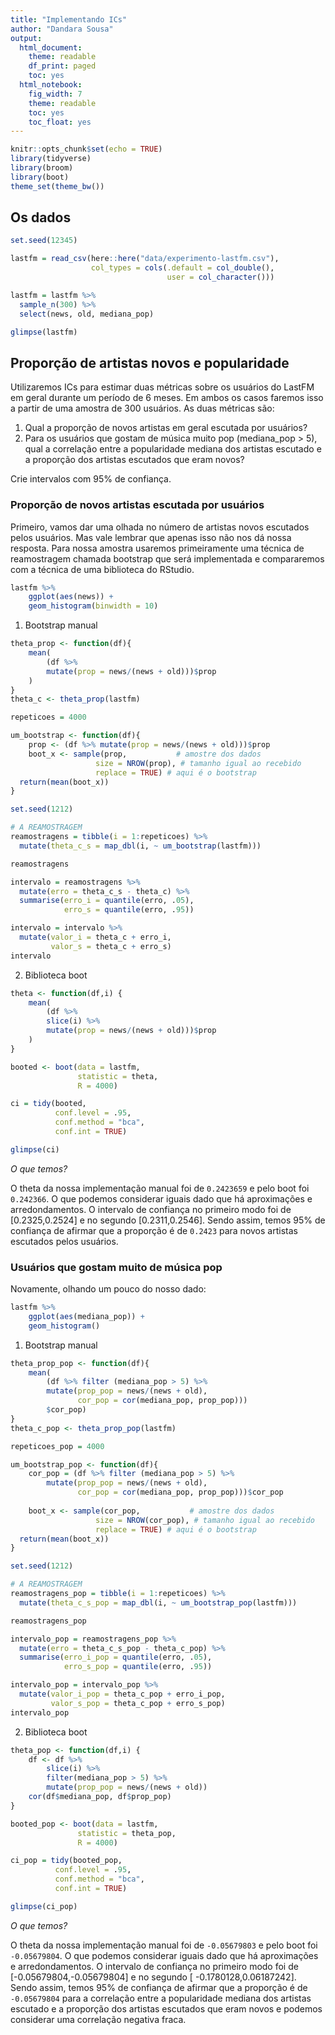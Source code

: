 ```yaml
---
title: "Implementando ICs"
author: "Dandara Sousa"
output:
  html_document:
    theme: readable
    df_print: paged
    toc: yes
  html_notebook:
    fig_width: 7
    theme: readable
    toc: yes
    toc_float: yes
---
```


```r
knitr::opts_chunk$set(echo = TRUE)
library(tidyverse)
library(broom)
library(boot)
theme_set(theme_bw())
```

## Os dados

```r
set.seed(12345)

lastfm = read_csv(here::here("data/experimento-lastfm.csv"), 
                  col_types = cols(.default = col_double(), 
                                   user = col_character()))

lastfm = lastfm %>% 
  sample_n(300) %>% 
  select(news, old, mediana_pop)

glimpse(lastfm)
```

## Proporção de artistas novos e popularidade

Utilizaremos ICs para estimar duas métricas sobre os usuários do LastFM em geral durante um período de 6 meses. Em ambos os casos faremos isso a partir de uma amostra de 300 usuários. As duas métricas são: 

1. Qual a proporção de novos artistas em geral escutada por usuários?
2. Para os usuários que gostam de música muito pop (mediana_pop > 5), qual a correlação entre a popularidade mediana dos artistas escutado e a proporção dos artistas escutados que eram novos? 

Crie intervalos com 95% de confiança.

### Proporção de novos artistas escutada por usuários

Primeiro, vamos dar uma olhada no número de artistas novos escutados pelos usuários. Mas vale lembrar que apenas isso não nos dá nossa resposta. Para nossa amostra usaremos primeiramente uma técnica de reamostragem chamada bootstrap que será implementada e compararemos com a técnica de uma biblioteca do RStudio.

```r
lastfm %>%
    ggplot(aes(news)) +
    geom_histogram(binwidth = 10)
```

1. Bootstrap manual

```r
theta_prop <- function(df){
    mean(
        (df %>%
        mutate(prop = news/(news + old)))$prop
    )
}
theta_c <- theta_prop(lastfm)
```

```r
repeticoes = 4000 

um_bootstrap <- function(df){
    prop <- (df %>% mutate(prop = news/(news + old)))$prop
    boot_x <- sample(prop,           # amostre dos dados
                   size = NROW(prop), # tamanho igual ao recebido
                   replace = TRUE) # aqui é o bootstrap
  return(mean(boot_x))
}

set.seed(1212)

# A REAMOSTRAGEM
reamostragens = tibble(i = 1:repeticoes) %>% 
  mutate(theta_c_s = map_dbl(i, ~ um_bootstrap(lastfm)))

reamostragens
```

```r
intervalo = reamostragens %>% 
  mutate(erro = theta_c_s - theta_c) %>% 
  summarise(erro_i = quantile(erro, .05), 
            erro_s = quantile(erro, .95))

intervalo = intervalo %>% 
  mutate(valor_i = theta_c + erro_i, 
         valor_s = theta_c + erro_s)
intervalo
```

2. Biblioteca boot

```r
theta <- function(df,i) {
    mean(
        (df %>%
        slice(i) %>%
        mutate(prop = news/(news + old)))$prop
    )
}

booted <- boot(data = lastfm, 
               statistic = theta, 
               R = 4000)

ci = tidy(booted, 
          conf.level = .95,
          conf.method = "bca",
          conf.int = TRUE)

glimpse(ci)
```

*O que temos?*

O theta da nossa implementação manual foi de `0.2423659` e pelo boot foi `0.242366`. O que podemos considerar iguais dado que há aproximações e arredondamentos. O intervalo de confiança no primeiro modo foi de [0.2325,0.2524] e no segundo [0.2311,0.2546].
Sendo assim, temos 95% de confiança de afirmar que a proporção é de `0.2423` para novos artistas escutados pelos usuários.


### Usuários que gostam muito de música pop

Novamente, olhando um pouco do nosso dado:
```r
lastfm %>%
    ggplot(aes(mediana_pop)) +
    geom_histogram()
```


1. Bootstrap manual

```r
theta_prop_pop <- function(df){
    mean(
        (df %>% filter (mediana_pop > 5) %>%
        mutate(prop_pop = news/(news + old),
               cor_pop = cor(mediana_pop, prop_pop)))
        $cor_pop)
}
theta_c_pop <- theta_prop_pop(lastfm)
```

```r
repeticoes_pop = 4000 

um_bootstrap_pop <- function(df){
    cor_pop = (df %>% filter (mediana_pop > 5) %>%
        mutate(prop_pop = news/(news + old),
               cor_pop = cor(mediana_pop, prop_pop)))$cor_pop
    
    boot_x <- sample(cor_pop,           # amostre dos dados
                   size = NROW(cor_pop), # tamanho igual ao recebido
                   replace = TRUE) # aqui é o bootstrap
  return(mean(boot_x))
}

set.seed(1212)

# A REAMOSTRAGEM
reamostragens_pop = tibble(i = 1:repeticoes) %>% 
  mutate(theta_c_s_pop = map_dbl(i, ~ um_bootstrap_pop(lastfm)))

reamostragens_pop
```

```r
intervalo_pop = reamostragens_pop %>% 
  mutate(erro = theta_c_s_pop - theta_c_pop) %>% 
  summarise(erro_i_pop = quantile(erro, .05), 
            erro_s_pop = quantile(erro, .95))

intervalo_pop = intervalo_pop %>% 
  mutate(valor_i_pop = theta_c_pop + erro_i_pop, 
         valor_s_pop = theta_c_pop + erro_s_pop)
intervalo_pop
```

2. Biblioteca boot


```r
theta_pop <- function(df,i) {
    df <- df %>%
        slice(i) %>%
        filter(mediana_pop > 5) %>%
        mutate(prop_pop = news/(news + old))
    cor(df$mediana_pop, df$prop_pop)
}

booted_pop <- boot(data = lastfm, 
               statistic = theta_pop, 
               R = 4000)

ci_pop = tidy(booted_pop, 
          conf.level = .95,
          conf.method = "bca",
          conf.int = TRUE)

glimpse(ci_pop)
```

*O que temos?*

O theta da nossa implementação manual foi de `-0.05679803` e pelo boot foi `-0.05679804`. O que podemos considerar iguais dado que há aproximações e arredondamentos. O intervalo de confiança no primeiro modo foi de [-0.05679804,-0.05679804] e no segundo [ -0.1780128,0.06187242].
Sendo assim, temos 95% de confiança de afirmar que a proporção é de `-0.05679804` para a correlação entre a popularidade mediana dos artistas escutado e a proporção dos artistas escutados que eram novos e podemos considerar uma correlação negativa fraca.
